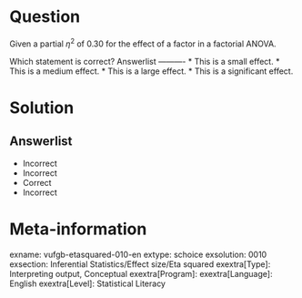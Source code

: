 Question
========

Given a partial $\eta^{2}$ of 0.30 for the effect of a factor in a factorial ANOVA.

Which statement is correct? 
Answerlist
----------
* This is a small effect.
* This is a medium effect.
* This is a large effect.
* This is a significant effect.

Solution
========

Answerlist
----------
* Incorrect
* Incorrect
* Correct
* Incorrect

Meta-information
================
exname: vufgb-etasquared-010-en
extype: schoice
exsolution: 0010
exsection: Inferential Statistics/Effect size/Eta squared
exextra[Type]: Interpreting output, Conceptual
exextra[Program]: 
exextra[Language]: English
exextra[Level]: Statistical Literacy
